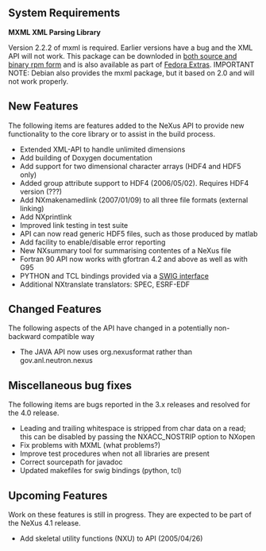 ==System Requirements==
'''MXML XML Parsing Library'''

Version 2.2.2 of mxml is required. Earlier versions have a bug and the XML API will not work. This package can be downloded in [http://www.easysw.com/~mike/mxml/software.php both source and binary rpm form] and is also available as part of [http://fedoraproject.org/wiki/Extras/UsingExtras Fedora Extras]. IMPORTANT NOTE: Debian also provides the mxml package, but it based on 2.0 and will not work properly.

==New Features==
The following items are features added to the NeXus API to provide new
functionality to the core library or to assist in the build process.
*Extended XML-API to handle unlimited dimensions
*Add building of Doxygen documentation
*Add support for two dimensional character arrays (HDF4 and HDF5 only)
*Added group attribute support to HDF4 (2006/05/02). Requires HDF4 version (???)
*Add NXmakenamedlink (2007/01/09) to all three file formats (external linking)
*Add NXprintlink
*Improved link testing in test suite
*API can now read generic HDF5 files, such as those produced by matlab
*Add facility to enable/disable error reporting
*New NXsummary tool for summarising contentes of a NeXus file
*Fortran 90 API now works with gfortran 4.2 and above as well as with G95
*PYTHON and TCL bindings provided via a [http://www.swig.org/ SWIG interface]
*Additional NXtranslate translators: SPEC, ESRF-EDF

==Changed Features==
The following aspects of the API have changed in a potentially non-backward compatible way
*The JAVA API now uses org.nexusformat rather than gov.anl.neutron.nexus

==Miscellaneous bug fixes==
The following items are bugs reported in the 3.x releases and resolved for
the 4.0 release.
*Leading and trailing whitespace is stripped from char data on a read; this can be disabled by passing the NXACC_NOSTRIP option to NXopen
*Fix problems with MXML (what problems?)
*Improve test procedures when not all libraries are present
*Correct sourcepath for javadoc
*Updated makefiles for swig bindings (python, tcl)

==Upcoming Features==
Work on these features is still in progress. They are expected to be part 
of the NeXus 4.1 release.
*Add skeletal utility functions (NXU) to API (2005/04/26)